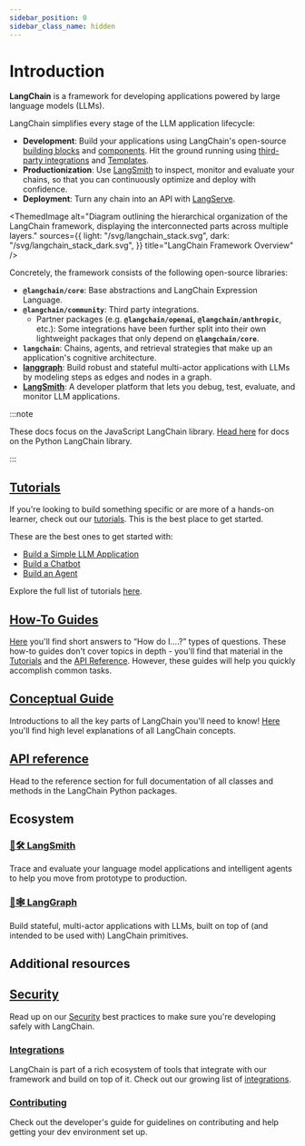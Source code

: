 ```yaml
---
sidebar_position: 0
sidebar_class_name: hidden
---
```


# Introduction

**LangChain** is a framework for developing applications powered by large language models (LLMs).

LangChain simplifies every stage of the LLM application lifecycle:

- **Development**: Build your applications using LangChain's open-source [building blocks](/docs/expression_language/) and [components](/docs/modules/). Hit the ground running using [third-party integrations](/docs/integrations/platforms/) and [Templates](/docs/templates).
- **Productionization**: Use [LangSmith](/docs/langsmith/) to inspect, monitor and evaluate your chains, so that you can continuously optimize and deploy with confidence.
- **Deployment**: Turn any chain into an API with [LangServe](https://www.langchain.com/langserve).


<ThemedImage
  alt="Diagram outlining the hierarchical organization of the LangChain framework, displaying the interconnected parts across multiple layers."
  sources={{
    light: "/svg/langchain_stack.svg",
    dark: "/svg/langchain_stack_dark.svg",
  }}
  title="LangChain Framework Overview"
/>

Concretely, the framework consists of the following open-source libraries:

- **`@langchain/core`**: Base abstractions and LangChain Expression Language.
- **`@langchain/community`**: Third party integrations.
  - Partner packages (e.g. **`@langchain/openai`**, **`@langchain/anthropic`**, etc.): Some integrations have been further split into their own lightweight packages that only depend on **`@langchain/core`**.
- **`langchain`**: Chains, agents, and retrieval strategies that make up an application's cognitive architecture.
- **[langgraph](https://www.langchain.com/langserveh)**: Build robust and stateful multi-actor applications with LLMs by modeling steps as edges and nodes in a graph.
- **[LangSmith](/docs/langsmith)**: A developer platform that lets you debug, test, evaluate, and monitor LLM applications.

:::note

These docs focus on the JavaScript LangChain library. [Head here](https://python.langchain.com) for docs on the Python LangChain library.

:::

## [Tutorials](/v0.2/docs/tutorials)

If you're looking to build something specific or are more of a hands-on learner, check out our [tutorials](/v0.2/docs/tutorials).
This is the best place to get started.

These are the best ones to get started with:

- [Build a Simple LLM Application](/v0.2/docs/tutorials/llm_chain)
- [Build a Chatbot](/v0.2/docs/tutorials/chatbot)
- [Build an Agent](/v0.2/docs/tutorials/agents)

Explore the full list of tutorials [here](/v0.2/docs/tutorials).

## [How-To Guides](/v0.2/docs/how_to_guides)

[Here](/v0.2/docs/how_to_guides) you'll find short answers to “How do I….?” types of questions.
These how-to guides don't cover topics in depth - you'll find that material in the [Tutorials](/v0.2/docs/tutorials) and the [API Reference](https://api.js.langchain.com).
However, these guides will help you quickly accomplish common tasks.

## [Conceptual Guide](/docs/concepts)

Introductions to all the key parts of LangChain you'll need to know! [Here](/docs/concepts) you'll find high level explanations of all LangChain concepts.

## [API reference](https://api.js.langchain.com)

Head to the reference section for full documentation of all classes and methods in the LangChain Python packages.

## Ecosystem

### [🦜🛠️ LangSmith](/docs/langsmith)

Trace and evaluate your language model applications and intelligent agents to help you move from prototype to production.

### [🦜🕸️ LangGraph](/docs/langgraph)

Build stateful, multi-actor applications with LLMs, built on top of (and intended to be used with) LangChain primitives.

## Additional resources

## [Security](/v0.2/docs/security)

Read up on our [Security](/v0.2/docs/security) best practices to make sure you're developing safely with LangChain.

### [Integrations](/docs/integrations/providers/)

LangChain is part of a rich ecosystem of tools that integrate with our framework and build on top of it. Check out our growing list of [integrations](/docs/integrations/providers/).

### [Contributing](/v0.2/docs/contributing)

Check out the developer's guide for guidelines on contributing and help getting your dev environment set up.
